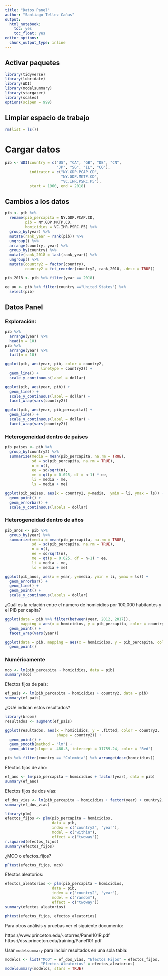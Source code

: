 ```yaml
---
title: "Datos Panel"
author: "Santiago Tellez Cañas"
output: 
  html_notebook:
    toc: yes
    toc_float: yes
editor_options: 
  chunk_output_type: inline
---
```



## Activar paquetes 

```r
library(tidyverse)
library(lubridate)
library(WDI)
library(modelsummary)
library(stargazer)
library(scales)
options(scipen = 999)
```

## Limpiar espacio de trabajo

```r
rm(list = ls())
```

# Cargar datos

```r
pib <- WDI(country = c("US", "CA", "GB", "DE", "CN", 
                       "JP", "SG", "IL", "CO"), 
           indicator = c("NY.GDP.PCAP.CD", 
                         "NY.GDP.MKTP.CD", 
                         "VC.IHR.PSRC.P5"), 
           start = 1960, end = 2018)
```

## Cambios a los datos

```r
pib <- pib %>% 
  rename(pib_percapita = NY.GDP.PCAP.CD, 
         pib = NY.GDP.MKTP.CD, 
         homicidios = VC.IHR.PSRC.P5) %>%  
  group_by(year) %>% 
  mutate(rank_year = rank(pib)) %>% 
  ungroup() %>% 
  arrange(country, year) %>% 
  group_by(country) %>% 
  mutate(rank_2018 = last(rank_year)) %>% 
  ungroup() %>% 
  mutate(country2 = factor(country), 
         country2 = fct_reorder(country2, rank_2018, .desc = TRUE))
```

```r
pib_2018 <- pib %>% filter(year == 2018)

ee_uu <- pib %>% filter(country =="United States") %>% 
  select(pib)
```


## Datos Panel

### Exploración:
```r
pib %>% 
  arrange(year) %>% 
  head(n = 10)
pib %>% 
  arrange(year) %>% 
  tail(n = 10)
```




```r
ggplot(pib, aes(year, pib, color = country2, 
                linetype = country2)) + 
  geom_line() + 
  scale_y_continuous(label = dollar)
```

```r
ggplot(pib, aes(year, pib)) + 
  geom_line() + 
  scale_y_continuous(label = dollar) + 
  facet_wrap(vars(country2))
```


```r
ggplot(pib, aes(year, pib_percapita)) + 
  geom_line() + 
  scale_y_continuous(label = dollar) + 
  facet_wrap(vars(country2))
```

### Heterogeneidad dentro de países 

```r
pib_paises <- pib %>% 
  group_by(country2) %>% 
  summarize(media = mean(pib_percapita, na.rm = TRUE), 
            sd = sd(pib_percapita, na.rm = TRUE), 
            n = n(), 
            ee = sd/sqrt(n), 
            me = qt(p = 0.025, df = n-1) * ee, 
            li = media - me,
            ls = media + me)
```

```r
ggplot(pib_paises, aes(x = country2, y=media,  ymin = li, ymax = ls)) + 
  geom_point() + 
  geom_errorbar() + 
  scale_y_continuous(labels = dollar)
```

### Heterogeneidad dentro de años 

```r
pib_anos <- pib %>% 
  group_by(year) %>% 
  summarize(media = mean(pib_percapita, na.rm = TRUE), 
            sd = sd(pib_percapita, na.rm = TRUE), 
            n = n(), 
            ee = sd/sqrt(n), 
            me = qt(p = 0.025, df = n-1) * ee, 
            li = media - me,
            ls = media + me)
```

```r
ggplot(pib_anos, aes(x = year, y=media, ymin = li, ymax = ls)) + 
  geom_errorbar() + 
  geom_line() +
  geom_point() + 
  scale_y_continuous(labels = dollar)
```

¿Cuál es la relación entre el número de homicidios por 100,000 habitantes y el PIB per capita?

```r
ggplot(data = pib %>% filter(between(year, 2012, 2017)), 
       mapping = aes(x = homicidios, y = pib_percapita, color = country2)) + 
  geom_point() + 
  facet_wrap(vars(year))
```

```r
ggplot(data = pib, mapping = aes(x = homicidios, y = pib_percapita, color = country2, alpha = year)) + 
  geom_point()
```


### Numéricamente

```r
mco <- lm(pib_percapita ~ homicidios, data = pib)
summary(mco)
```

Efectos fijos de país:

```r
ef_pais <- lm(pib_percapita ~ homicidios + country2, data = pib)
summary(ef_pais)
```

¿QUé indican estos resultados?

```r
library(broom)
resultados <- augment(ef_pais)

ggplot(resultados, aes(x = homicidios, y = .fitted, color = country2, 
                       shape = country2)) + 
  geom_point() + 
  geom_smooth(method = "lm") +
  geom_abline(slope = -480.3, intercept = 31759.24, color = "Red")
```
```r
pib %>% filter(country == "Colombia") %>% arrange(desc(homicidios))
```


Efectos fijos de año:

```r
ef_ano <- lm(pib_percapita ~ homicidios + factor(year), data = pib)
summary(ef_ano)
```

Efectos fijos de dos vías:

```r
ef_dos_vias <- lm(pib_percapita ~ homicidios + factor(year) + country2, data = pib)
summary(ef_dos_vias)
```


```r
library(plm)
efectos_fijos <- plm(pib_percapita ~ homicidios, 
                     data = pib, 
                     index = c("country2", "year"), 
                     model = c("within"), 
                     effect = c("twoway"))
r.squared(efectos_fijos)
summary(efectos_fijos)
```

¿MCO o efectos_fijos?

```r
pFtest(efectos_fijos, mco)
```


Efectos aleatorios:

```r
efectos_aleatorios <- plm(pib_percapita ~ homicidios, 
                     data = pib, 
                     index = c("country2", "year"), 
                     model = c("random"), 
                     effect = c("twoway"))
summary(efectos_aleatorios)
```

```r
phtest(efectos_fijos, efectos_aleatorios)
```

Para otros análisis y pruebas ver el siguiente documento:

https://www.princeton.edu/~otorres/Panel101R.pdf
https://dss.princeton.edu/training/Panel101.pdf

Usar `modelsummary` para incluir resultados en una sola tabla:

```r
modelos <- list("MCO" = ef_dos_vias, "Efectos Fijos" = efectos_fijos, 
                "Efectos Aleatorios" = efectos_aleatorios)
modelsummary(modelos, stars = TRUE)
```

